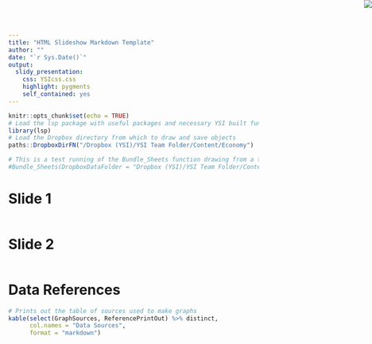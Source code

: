 ```yaml
---
title: "HTML Slideshow Markdown Template"
author: ""
date: "`r Sys.Date()`"
output: 
  slidy_presentation:
    css: YSIcss.css
    highlight: pygments
    self_contained: yes
---
```


```r
knitr::opts_chunk$set(echo = TRUE)
# Load the lsp package with useful packages and necessary YSI built functions
library(lsp)
# Load the Dropbox directory from which to draw and save objects
paths::DropboxDirFN("/Dropbox (YSI)/YSI Team Folder/Content/Economy")
```


<!-- guide to using Slidy presentations http://rmarkdown.rstudio.com/slidy_presentation_format.html -->

```r
# This is a test running of the Bundle_Sheets function drawing from a test folder of 3 differently formatted excel files from the ABS
#Bundle_Sheets(DropboxDataFolder = "Dropbox (YSI)/YSI Team Folder/Content/Economy/Growth/Productivity/Data/For R Analysis TEST")
```

# Slide 1
<img src="YSI.png" style="position:absolute;top:0px;right:0px;" />
```r

```

# Slide 2
<img src="YSI.png" style="position:absolute;top:0px;right:0px;" />
```r

```


# Data References
```r
# Prints out the table of sources used to make graphs
kable(select(GraphSources, ReferencePrintOut) %>% distinct,
      col.names = "Data Sources",
      format = "markdown")
```
